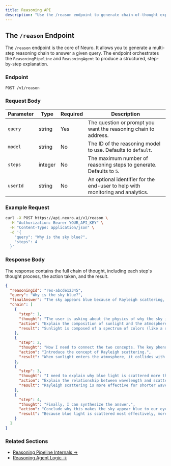 ```yaml
---
title: Reasoning API
description: "Use the /reason endpoint to generate chain-of-thought explanations."
---
```


## The `/reason` Endpoint

The `/reason` endpoint is the core of Neuro. It allows you to generate a multi-step reasoning chain to answer a given query. The endpoint orchestrates the `ReasoningPipeline` and `ReasoningAgent` to produce a structured, step-by-step explanation.

### Endpoint

`POST /v1/reason`

### Request Body

| Parameter | Type    | Required | Description                                                                 |
|-----------|---------|----------|-----------------------------------------------------------------------------|
| `query`   | string  | Yes      | The question or prompt you want the reasoning chain to address.             |
| `model`   | string  | No       | The ID of the reasoning model to use. Defaults to `default`.                |
| `steps`   | integer | No       | The maximum number of reasoning steps to generate. Defaults to `5`.         |
| `userId`  | string  | No       | An optional identifier for the end-user to help with monitoring and analytics. |

### Example Request

```bash
curl -X POST https://api.neuro.ai/v1/reason \
  -H "Authorization: Bearer YOUR_API_KEY" \
  -H "Content-Type: application/json" \
  -d '{
    "query": "Why is the sky blue?",
    "steps": 4
  }'
```

### Response Body

The response contains the full chain of thought, including each step's thought process, the action taken, and the result.

```json
{
  "reasoningId": "res-abcde12345",
  "query": "Why is the sky blue?",
  "finalAnswer": "The sky appears blue because of Rayleigh scattering, where shorter blue wavelengths of light are scattered more effectively by the Earth's atmosphere than longer red wavelengths.",
  "chain": [
    {
      "step": 1,
      "thought": "The user is asking about the physics of why the sky is blue. I need to explain the role of the Earth's atmosphere and sunlight.",
      "action": "Explain the composition of sunlight and the atmosphere.",
      "result": "Sunlight is composed of a spectrum of colors (like a rainbow). The Earth's atmosphere is made of tiny gas molecules."
    },
    {
      "step": 2,
      "thought": "Now I need to connect the two concepts. The key phenomenon is light scattering.",
      "action": "Introduce the concept of Rayleigh scattering.",
      "result": "When sunlight enters the atmosphere, it collides with gas molecules. This causes the light to scatter in all directions. This is known as Rayleigh scattering."
    },
    {
      "step": 3,
      "thought": "I need to explain why blue light is scattered more than other colors.",
      "action": "Explain the relationship between wavelength and scattering.",
      "result": "Rayleigh scattering is more effective for shorter wavelengths of light. Blue and violet light have the shortest wavelengths in the visible spectrum."
    },
    {
      "step": 4,
      "thought": "Finally, I can synthesize the answer.",
      "action": "Conclude why this makes the sky appear blue to our eyes.",
      "result": "Because blue light is scattered most effectively, more of it reaches our eyes from all directions in the sky. This makes the sky appear blue."
    }
  ]
}
```

### Related Sections

- [Reasoning Pipeline Internals →](../internals/pipeline.md)
- [Reasoning Agent Logic →](../internals/agent.md)

